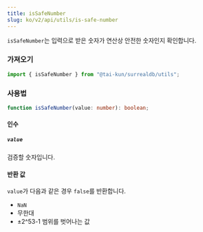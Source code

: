```yaml
---
title: isSafeNumber
slug: ko/v2/api/utils/is-safe-number
---
```


`isSafeNumber`는 입력으로 받은 숫자가 연산상 안전한 숫자인지 확인합니다.

### 가져오기

```ts
import { isSafeNumber } from "@tai-kun/surrealdb/utils";
```

### 사용법

```ts
function isSafeNumber(value: number): boolean;
```

#### 인수

##### `value`

검증할 숫자입니다.

#### 반환 값

`value`가 다음과 같은 경우 `false`를 반환합니다.

- `NaN`
- 무한대
- ±2^53-1 범위를 벗어나는 값
